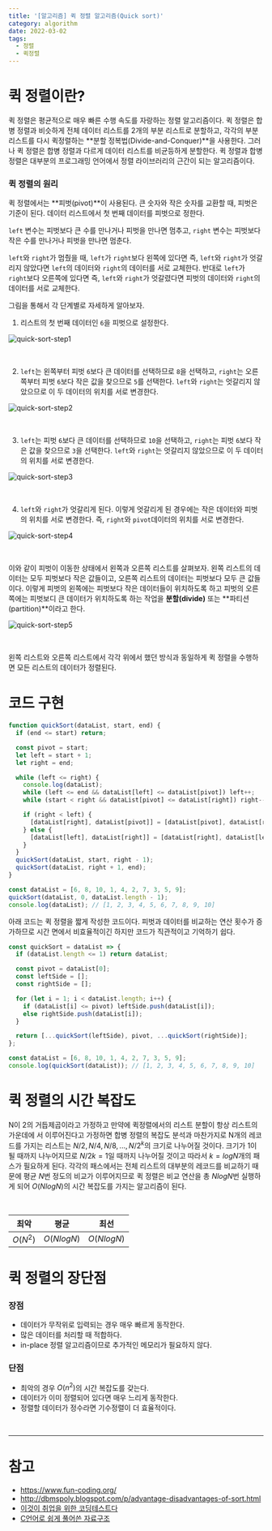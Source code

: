 ```yaml
---
title: '[알고리즘] 퀵 정렬 알고리즘(Quick sort)'
category: algorithm
date: 2022-03-02
tags:
  - 정렬
  - 퀵정렬
---
```


# 퀵 정렬이란?

퀵 정렬은 평균적으로 매우 빠른 수행 속도를 자랑하는 정렬 알고리즘이다. 퀵 정렬은 합병 정렬과 비슷하게 전체 데이터 리스트를 2개의 부분 리스트로 분할하고, 각각의 부분 리스트를 다시 퀵정렬하는 **분할 정복법(Divide-and-Conquer)**을 사용한다. 그러나 퀵 정렬은 합병 정렬과 다르게 데이터 리스트를 비균등하게 분할한다. 퀵 정렬과 합병 정렬은 대부분의 프로그래밍 언어에서 정렬 라이브러리의 근간이 되는 알고리즘이다.

### 퀵 정렬의 원리

퀵 정렬에서는 **피벗(pivot)**이 사용된다. 큰 숫자와 작은 숫자를 교환할 때, 피벗은 기준이 된다. 데이터 리스트에서 첫 번째 데이터를 피벗으로 정한다.

`left` 변수는 피벗보다 큰 수를 만나거나 피벗을 만나면 멈추고, `right` 변수는 피벗보다 작은 수를 만나거나 피벗을 만나면 멈춘다.

`left`와 `right`가 멈췄을 때, `left`가 `right`보다 왼쪽에 있다면 즉, `left`와 `right`가 엇갈리지 않았다면 `left`의 데이터와 `right`의 데이터를 서로 교체한다. 반대로 `left`가 `right`보다 오른쪽에 있다면 즉, `left`와 `right`가 엇갈렸다면 피벗의 데이터와 `right`의 데이터를 서로 교체한다.

그림을 통해서 각 단계별로 자세하게 알아보자.

1. 리스트의 첫 번째 데이터인 `6`을 피벗으로 설정한다.

![quick-sort-step1](./image/quick-sort-step1.png)

<br />

2. `left`는 왼쪽부터 피벗 `6`보다 큰 데이터를 선택하므로 `8`을 선택하고, `right`는 오른쪽부터 피벗 `6`보다 작은 값을 찾으므로 `5`를 선택한다. `left`와 `right`는 엇갈리지 않았으므로 이 두 데이터의 위치를 서로 변경한다.

![quick-sort-step2](./image/quick-sort-step2.png)

<br />

3. `left`는 피벗 `6`보다 큰 데이터를 선택하므로 `10`을 선택하고, `right`는 피벗 `6`보다 작은 값을 찾으므로 `3`을 선택한다. `left`와 `right`는 엇갈리지 않았으므로 이 두 데이터의 위치를 서로 변경한다.

![quick-sort-step3](./image/quick-sort-step3.png)

<br />

4. `left`와 `right`가 엇갈리게 된다. 이렇게 엇갈리게 된 경우에는 작은 데이터와 피벗의 위치를 서로 변경한다. 즉, `right`와 `pivot`데이터의 위치를 서로 변경한다.

![quick-sort-step4](./image/quick-sort-step4.png)

<br />

이와 같이 피벗이 이동한 상태에서 왼쪽과 오른쪽 리스트를 살펴보자. 왼쪽 리스트의 데이터는 모두 피벗보다 작은 값들이고, 오른쪽 리스트의 데이터는 피벗보다 모두 큰 값들이다. 이렇게 피벗의 왼쪽에는 피벗보다 작은 데이터들이 위치하도록 하고 피벗의 오른쪽에는 피벗보디 큰 데이터가 위치하도록 하는 작업을 **분할(divide)** 또는 **파티션(partition)**이라고 한다.

![quick-sort-step5](./image/quick-sort-step5.png)

<br />

왼쪽 리스트와 오른쪽 리스트에서 각각 위에서 했던 방식과 동일하게 퀵 정렬을 수행하면 모든 리스트의 데이터가 정렬된다.

# 코드 구현

```jsx
function quickSort(dataList, start, end) {
  if (end <= start) return;

  const pivot = start;
  let left = start + 1;
  let right = end;

  while (left <= right) {
    console.log(dataList);
    while (left <= end && dataList[left] <= dataList[pivot]) left++;
    while (start < right && dataList[pivot] <= dataList[right]) right--;

    if (right < left) {
      [dataList[right], dataList[pivot]] = [dataList[pivot], dataList[right]];
    } else {
      [dataList[left], dataList[right]] = [dataList[right], dataList[left]];
    }
  }
  quickSort(dataList, start, right - 1);
  quickSort(dataList, right + 1, end);
}

const dataList = [6, 8, 10, 1, 4, 2, 7, 3, 5, 9];
quickSort(dataList, 0, dataList.length - 1);
console.log(dataList); // [1, 2, 3, 4, 5, 6, 7, 8, 9, 10]
```

아래 코드는 퀵 정렬을 짧게 작성한 코드이다. 피벗과 데이터를 비교하는 연산 횟수가 증가하므로 시간 면에서 비효율적이긴 하지만 코드가 직관적이고 기억하기 쉽다.

```jsx
const quickSort = dataList => {
  if (dataList.length <= 1) return dataList;

  const pivot = dataList[0];
  const leftSide = [];
  const rightSide = [];

  for (let i = 1; i < dataList.length; i++) {
    if (dataList[i] <= pivot) leftSide.push(dataList[i]);
    else rightSide.push(dataList[i]);
  }

  return [...quickSort(leftSide), pivot, ...quickSort(rightSide)];
};

const dataList = [6, 8, 10, 1, 4, 2, 7, 3, 5, 9];
console.log(quickSort(dataList)); // [1, 2, 3, 4, 5, 6, 7, 8, 9, 10]
```

# 퀵 정렬의 시간 복잡도

N이 2의 거듭제곱이라고 가정하고 만약에 퀵정렬에서의 리스트 분할이 항상 리스트의 가운데에 서 이루어진다고 가정하면 합병 정렬의 복잡도 분석과 마찬가지로 N개의 레코드를 가지는 리스트는 $N/2, N/4, N/8, ..., N/2^k$의 크기로 나누어질 것이다. 크기가 1이 될 때까지 나누어지므로 $N/2k = 1$일 때까지 나누어질 것이고 따라서 $k = logN$개의 패스가 필요하게 된다. 각각의 패스에서는 전체 리스트의 대부분의 레코드를 비교하기 때문에 평균 $N$번 정도의 비교가 이루어지므로 퀵 정렬은 비교 연산을 총 $NlogN$번 실행하게 되어 $O(NlogN)$의 시간 복잡도를 가지는 알고리즘이 된다.

<br />

| 최악     | 평균       | 최선       |
| -------- | ---------- | ---------- |
| $O(N^2)$ | $O(NlogN)$ | $O(NlogN)$ |

# 퀵 정렬의 장단점

### 장점

- 데이터가 무작위로 입력되는 경우 매우 빠르게 동작한다.
- 많은 데이터를 처리할 때 적합하다.
- in-place 정렬 알고리즘이므로 추가적인 메모리가 필요하지 않다.

### 단점

- 최악의 경우 $O(n^2)$의 시간 복잡도를 갖는다.
- 데이터가 이미 정렬되어 있다면 매우 느리게 동작한다.
- 정렬할 데이터가 정수라면 기수정렬이 더 효율적이다.

<br />

---

# 참고

- https://www.fun-coding.org/
- http://dbmspoly.blogspot.com/p/advantage-disadvantages-of-sort.html
- [이것이 취업을 위한 코딩테스트다](http://www.yes24.com/Product/Goods/91433923)
- [C언어로 쉽게 풀어쓴 자료구조](http://www.yes24.com/Product/Goods/69750539)
